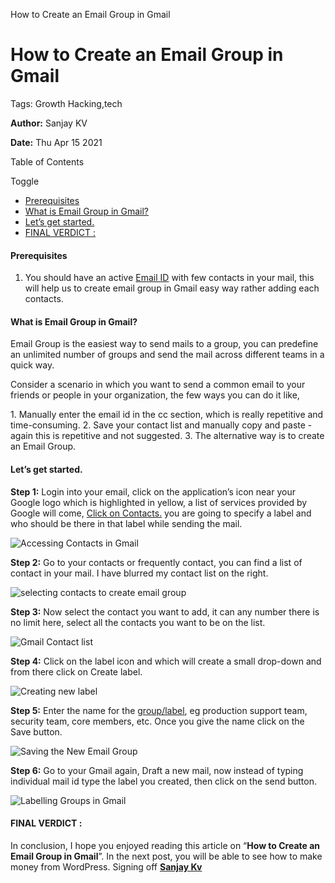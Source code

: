    How to Create an Email Group in Gmail

How to Create an Email Group in Gmail
=====================================

Tags: Growth Hacking,tech

**Author:** Sanjay KV

**Date:** Thu Apr 15 2021

Table of Contents

Toggle

*   [Prerequisites](https://recodehive.com/how-to-create-an-email-group-in-gmail/#Prerequisites "Prerequisites")
*   [What is Email Group in Gmail?](https://recodehive.com/how-to-create-an-email-group-in-gmail/#What_is_Email_Group_in_Gmail "What is Email Group in Gmail?")
*   [Let’s get started.](https://recodehive.com/how-to-create-an-email-group-in-gmail/#Lets_get_started "Let’s get started.")
*   [FINAL VERDICT :](https://recodehive.com/how-to-create-an-email-group-in-gmail/#FINAL_VERDICT "FINAL VERDICT :")

#### Prerequisites

1.  You should have an active [Email ID](https://www.gmail.com/) with few contacts in your mail, this will help us to create email group in Gmail easy way rather adding each contacts.

#### What is Email Group in Gmail?

Email Group is the easiest way to send mails to a group, you can predefine an unlimited number of groups and send the mail across different teams in a quick way.

Consider a scenario in which you want to send a common email to your friends or people in your organization, the few ways you can do it like,

1\. Manually enter the email id in the cc section, which is really repetitive and time-consuming.
2. Save your contact list and manually copy and paste - again this is repetitive and not suggested. 
3. The alternative way is to create an Email Group.

#### Let’s get started.

**Step 1:** Login into your email, click on the application’s icon near your Google logo which is highlighted in yellow, a list of services provided by Google will come, [Click on Contacts.](https://contacts.google.com/) you are going to specify a label and who should be there in that label while sending the mail.

![Accessing Contacts in Gmail](https://recodehive.com/wp-content/uploads/2021/04/image-7.png)

**Step 2:** Go to your contacts or frequently contact, you can find a list of contact in your mail. I have blurred my contact list on the right.

![selecting contacts to create email group](https://recodehive.com/wp-content/uploads/2021/04/image-5-1024x387.png)

**Step 3:** Now select the contact you want to add, it can any number there is no limit here, select all the contacts you want to be on the list.

![Gmail Contact list](https://recodehive.com/wp-content/uploads/2021/04/image-8.png)

**Step 4:** Click on the label icon and which will create a small drop-down and from there click on Create label.

![Creating new label](https://recodehive.com/wp-content/uploads/2021/04/image-9.png)

**Step 5:** Enter the name for the [group/label](https://cloud.google.com/blog/products/g-suite/how-to-master-gmails-advanced-search-and-labelling), eg production support team, security team, core members, etc. Once you give the name click on the Save button.

![Saving the New Email Group](https://recodehive.com/wp-content/uploads/2021/04/image-10.png)

**Step 6:** Go to your Gmail again, Draft a new mail, now instead of typing individual mail id type the label you created, then click on the send button.

![Labelling Groups in Gmail](https://recodehive.com/wp-content/uploads/2021/04/image-121.png)

#### FINAL VERDICT :

In conclusion, I hope you enjoyed reading this article on “**How to Create an Email Group in Gmail**”. In the next post, you will be able to see how to make money from WordPress. Signing off **[Sanjay Kv](https://recodehive.com/about-us/)**